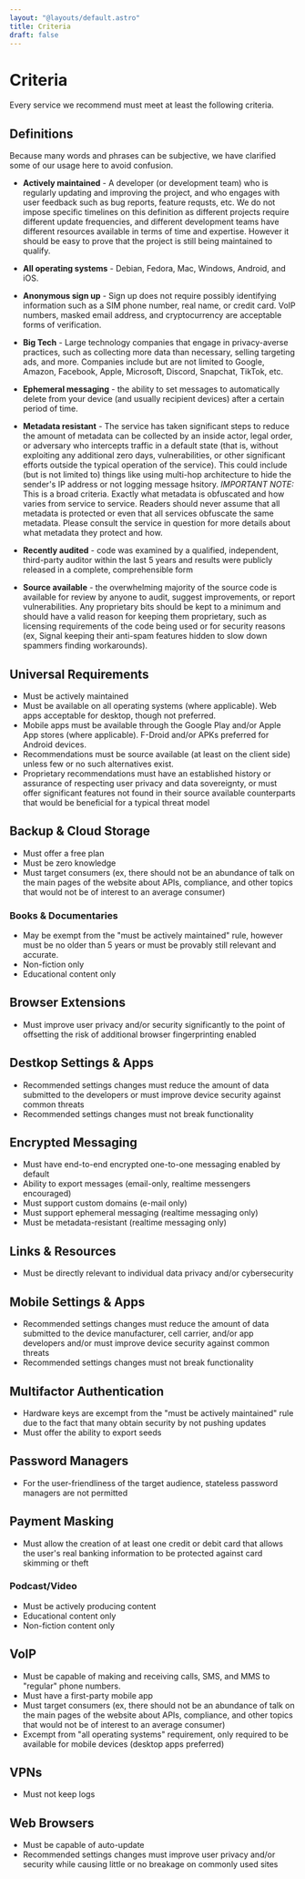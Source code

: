 ```yaml
---
layout: "@layouts/default.astro"
title: Criteria
draft: false
---
```


# Criteria

Every service we recommend must meet at least the following criteria.

## Definitions

Because many words and phrases can be subjective, we have clarified some of our usage here to avoid confusion.

- **Actively maintained** - A developer (or development team) who is regularly updating and improving the project, and who engages with user feedback such as bug reports, feature requsts, etc. We do not impose specific timelines on this definition as different projects require different update frequencies, and different development teams have different resources available in terms of time and expertise. However it should be easy to prove that the project is still being maintained to qualify.

- **All operating systems** - Debian, Fedora, Mac, Windows, Android, and iOS.

- **Anonymous sign up** - Sign up does not require possibly identifying information such as a SIM phone number, real name, or credit card. VoIP numbers, masked email address, and cryptocurrency are acceptable forms of verification.

- **Big Tech** - Large technology companies that engage in privacy-averse practices, such as collecting more data than necessary, selling targeting ads, and more. Companies include but are not limited to Google, Amazon, Facebook, Apple, Microsoft, Discord, Snapchat, TikTok, etc.

- **Ephemeral messaging** - the ability to set messages to automatically delete from your device (and usually recipient devices) after a certain period of time.

- **Metadata resistant** - The service has taken significant steps to reduce the amount of metadata can be collected by an inside actor, legal order, or adversary who intercepts traffic in a default state (that is, without exploiting any additional zero days, vulnerabilities, or other significant efforts outside the typical operation of the service). This could include (but is not limited to) things like using multi-hop architecture to hide the sender's IP address or not logging message hsitory. _IMPORTANT NOTE:_ This is a broad criteria. Exactly what metadata is obfuscated and how varies from service to service. Readers should never assume that all metadata is protected or even that all services obfuscate the same metadata. Please consult the service in question for more details about what metadata they protect and how.

- **Recently audited** - code was examined by a qualified, independent, third-party auditor within the last 5 years and results were publicly released in a complete, comprehensible form

- **Source available** - the overwhelming majority of the source code is available for review by anyone to audit, suggest improvements, or report vulnerabilities. Any proprietary bits should be kept to a minimum and should have a valid reason for keeping them proprietary, such as licensing requirements of the code being used or for security reasons (ex, Signal keeping their anti-spam features hidden to slow down spammers finding workarounds).

## Universal Requirements

- Must be actively maintained
- Must be available on all operating systems (where applicable). Web apps acceptable for desktop, though not preferred.
- Mobile apps must be available through the Google Play and/or Apple App stores (where applicable). F-Droid and/or APKs preferred for Android devices.
- Recommendations must be source available (at least on the client side) unless few or no such alternatives exist.
- Proprietary recommendations must have an established history or assurance of respecting user privacy and data sovereignty, or must offer significant features not found in their source available counterparts that would be beneficial for a typical threat model

## Backup & Cloud Storage

- Must offer a free plan
- Must be zero knowledge
- Must target consumers (ex, there should not be an abundance of talk on the main pages of the website about APIs, compliance, and other topics that would not be of interest to an average consumer)

### Books & Documentaries

- May be exempt from the "must be actively maintained" rule, however must be no older than 5 years or must be provably still relevant and accurate.
- Non-fiction only
- Educational content only

## Browser Extensions

- Must improve user privacy and/or security significantly to the point of offsetting the risk of additional browser fingerprinting enabled

## Destkop Settings & Apps

- Recommended settings changes must reduce the amount of data submitted to the developers or must improve device security against common threats
- Recommended settings changes must not break functionality

## Encrypted Messaging

- Must have end-to-end encrypted one-to-one messaging enabled by default
- Ability to export messages (email-only, realtime messengers encouraged)
- Must support custom domains (e-mail only)
- Must support ephemeral messaging (realtime messaging only)
- Must be metadata-resistant (realtime messaging only)

## Links & Resources

- Must be directly relevant to individual data privacy and/or cybersecurity

## Mobile Settings & Apps

- Recommended settings changes must reduce the amount of data submitted to the device manufacturer, cell carrier, and/or app developers and/or must improve device security against common threats
- Recommended settings changes must not break functionality

## Multifactor Authentication

- Hardware keys are excempt from the "must be actively maintained" rule due to the fact that many obtain security by not pushing updates
- Must offer the ability to export seeds

## Password Managers

- For the user-friendliness of the target audience, stateless password managers are not permitted

## Payment Masking

- Must allow the creation of at least one credit or debit card that allows the user's real banking information to be protected against card skimming or theft

### Podcast/Video

- Must be actively producing content
- Educational content only
- Non-fiction content only

## VoIP

- Must be capable of making and receiving calls, SMS, and MMS to "regular" phone numbers.
- Must have a first-party mobile app
- Must target consumers (ex, there should not be an abundance of talk on the main pages of the website about APIs, compliance, and other topics that would not be of interest to an average consumer)
- Excempt from "all operating systems" requirement, only required to be available for mobile devices (desktop apps preferred)

## VPNs

- Must not keep logs

## Web Browsers

- Must be capable of auto-update
- Recommended settings changes must improve user privacy and/or security while causing little or no breakage on commonly used sites
